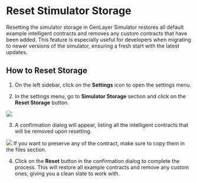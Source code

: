 # Reset Stimulator Storage
Resetting the simulator storage in GenLayer Simulator restores all default example intelligent contracts and removes any custom contracts that have been added. This feature is especially useful for developers when migrating to newer versions of the simulator, ensuring a fresh start with the latest updates.


## How to Reset Storage

1. On the left sidebar, click on the **Settings** icon to open the settings menu.

2. In the settings menu, go to **Simulator Storage** section and click on the **Reset Storage** button.

 <Image src="/reset.png" width={500} height={400} />

3. A confirmation dialog will appear, listing all the intelligent contracts that will be removed upon resetting.

<Image src="/reset-stimulator.png" width={500} height={400} /> 


<Callout>
  If you want to preserve any of the contract, make sure to copy them in the files section.
</Callout> 

4. Click on the **Reset** button in the confirmation dialog to complete the process. This will restore all example contracts and remove any custom ones, giving you a clean slate to work with.
